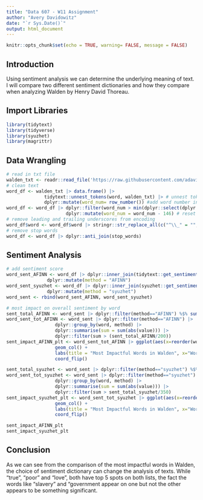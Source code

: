 ```yaml
---
title: "Data 607 - W11 Assignment"
author: "Avery Davidowitz"
date: "`r Sys.Date()`"
output: html_document
---
```


```r
knitr::opts_chunk$set(echo = TRUE, warning= FALSE, message = FALSE)
```

## Introduction
Using sentiment analysis we can determine the underlying meaning of text. I will compare two different sentiment dictionaries and how they compare when analyzing Walden by Henry David Thoreau.

## Import Libraries

```r
library(tidytext)
library(tidyverse)
library(syuzhet)
library(magrittr)
```

## Data Wrangling
```r
# read in txt file
walden_txt <- readr::read_file('https://raw.githubusercontent.com/adavidowitz100/DATA607/main/Assignment11/walden.txt')
# clean text
word_df <- walden_txt |> data.frame() |>
              tidytext::unnest_tokens(word, walden_txt) |> # unnest tokens
              dplyr::mutate(word_num= row_number()) #add word number index field
word_df <- word_df |> dplyr::filter(word_num > min(dplyr::select(dplyr::filter(word_df, word == "contents"),word_num)))|> # filter metadata
                      dplyr::mutate(word_num = word_num - 146) # reset word index to begin at 1
# remove leading and trailing underscores from encoding 
word_df$word <- word_df$word |> stringr::str_replace_all(c("^\\_" = "", "\\_$" = ""))
# remove stop words
word_df <- word_df |> dplyr::anti_join(stop_words)
```

## Sentiment Analysis
```r
# add sentiment score
word_sent_AFINN <- word_df |> dplyr::inner_join(tidytext::get_sentiments("afinn")) |>
               dplyr::mutate(method = "AFINN")
word_sent_syuzhet <- word_df |> dplyr::inner_join(syuzhet::get_sentiment_dictionary(dictionary = "syuzhet", language = "english")) |>
               dplyr::mutate(method = "syuzhet")
word_sent <- rbind(word_sent_AFINN, word_sent_syuzhet)

# most impact on overall sentiment by word
sent_total_AFINN <- word_sent |> dplyr::filter(method=="AFINN") %$% sum(abs(value))
word_sent_tot_AFINN <- word_sent |> dplyr::filter(method=="AFINN") |>
                  dplyr::group_by(word, method) |>
                  dplyr::summarise(sum = sum(abs(value))) |>
                  dplyr::filter(sum > (sent_total_AFINN/200))
sent_impact_AFINN_plt <- word_sent_tot_AFINN |> ggplot(aes(x=reorder(word, sum), y=sum/sent_total_AFINN)) +
                  geom_col() +
                  labs(title = "Most Impactful Words in Walden", x="Word", y="Total Percentage Sentiment Added - AFINN") +
                  coord_flip()

sent_total_syuzhet <- word_sent |> dplyr::filter(method=="syuzhet") %$% sum(abs(value))
word_sent_tot_syuzhet <- word_sent |> dplyr::filter(method=="syuzhet") |>
                  dplyr::group_by(word, method) |>
                  dplyr::summarise(sum = sum(abs(value))) |>
                  dplyr::filter(sum > sent_total_syuzhet/350)
sent_impact_syuzhet_plt <- word_sent_tot_syuzhet |> ggplot(aes(x=reorder(word, sum), y=sum/sent_total_syuzhet)) +
                  geom_col() +
                  labs(title = "Most Impactful Words in Walden", x="Word", y="Total Percentage Sentiment Added - syuzhet") +
                  coord_flip()

sent_impact_AFINN_plt
sent_impact_syuzhet_plt
```

## Conclusion
As we can see from the comparison of the most impactful words in Walden, the choice of sentiment dictionary can change the analysis of texts. While "true", "poor" and "love", both have top 5 spots on both lists, the fact the words like "slavery" and "government appear on one but not the other appears to be something significant. 


